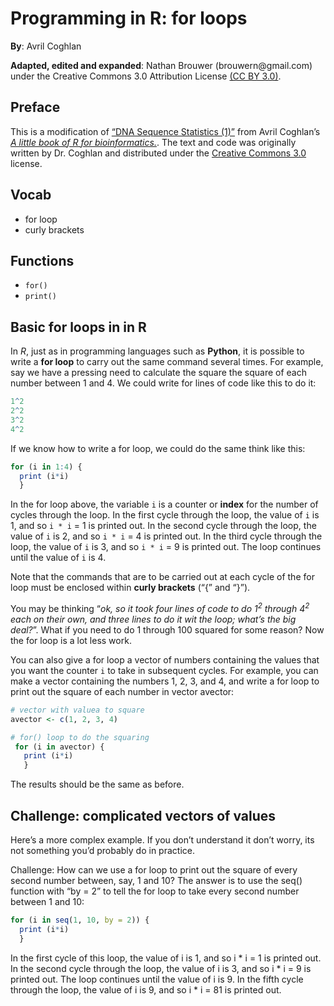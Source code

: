 # Programming in R: for loops

**By**: Avril Coghlan  

**Adapted, edited and expanded**: Nathan Brouwer (brouwern@gmail.com) under the Creative Commons 3.0 Attribution License [(CC BY 3.0)](https://creativecommons.org/licenses/by/3.0/).

## Preface

This is a modification of ["DNA Sequence Statistics (1)"](https://a-little-book-of-r-for-bioinformatics.readthedocs.io/en/latest/src/chapter1.html) from Avril Coghlan's [*A little book of R for bioinformatics.*](https://a-little-book-of-r-for-bioinformatics.readthedocs.io/en/latest/index.html).  The text and code was originally written by Dr. Coghlan and distributed under the [Creative Commons 3.0](https://creativecommons.org/licenses/by/3.0/us/) license. 


## Vocab

* for loop
* curly brackets

## Functions

* `for()`
* `print()`


## Basic for loops in in R

In *R*, just as in programming languages such as **Python**, it is possible to write a **for loop** to carry out the same command several times. For example, say we have a pressing need to calculate the square the square of each number between 1 and 4.  We could write for lines of code like this to do it:

```r
1^2
2^2
3^2
4^2
```

If we know how to write a for loop, we could do the same think like this: 

```r
for (i in 1:4) { 
  print (i*i) 
  }
```

In the for loop above, the variable `i` is a counter or **index** for the number of cycles through the loop. In the first cycle through the loop, the value of `i` is 1, and so `i * i` = 1 is printed out. In the second cycle through the loop, the value of `i` is 2, and so `i * i` = 4 is printed out. In the third cycle through the loop, the value of `i` is 3, and so `i * i` = 9 is printed out. The loop continues until the value of `i` is 4. 

Note that the commands that are to be carried out at each cycle of the for loop must be enclosed within **curly brackets** (“{” and “}”).

You may be thinking "*ok, so it took four lines of code to do 1^2^ through 4^2^ each on their own, and three lines to do it wit the loop; what's the big deal?*".  What if you need to do 1 through 100 squared for some reason?  Now the for loop is a lot less work.

You can also give a for loop a vector of numbers containing the values that you want the counter `i` to take in subsequent cycles. For example, you can make a vector  containing the numbers 1, 2, 3, and 4, and write a for loop to print out the square of each number in vector avector:

```r
# vector with valuea to square
avector <- c(1, 2, 3, 4)

# for() loop to do the squaring
 for (i in avector) { 
   print (i*i) 
   }
```

The results should be the same as before.


## Challenge: complicated vectors of values

Here's a more complex example.  If you don't understand it don't worry, its not something you'd probably do in practice.

Challenge: How can we use a for loop to print out the square of every second number between, say, 1 and 10? The answer is to use the seq() function with "by = 2" to tell the for loop to take every second number between 1 and 10:

```r
for (i in seq(1, 10, by = 2)) { 
  print (i*i) 
  }
```

In the first cycle of this loop, the value of i is 1, and so i * i = 1 is printed out. In the second cycle through the loop, the value of i is 3, and so i * i = 9 is printed out. The loop continues until the value of i is 9. In the fifth cycle through the loop, the value of i is 9, and so i * i = 81 is printed out.

